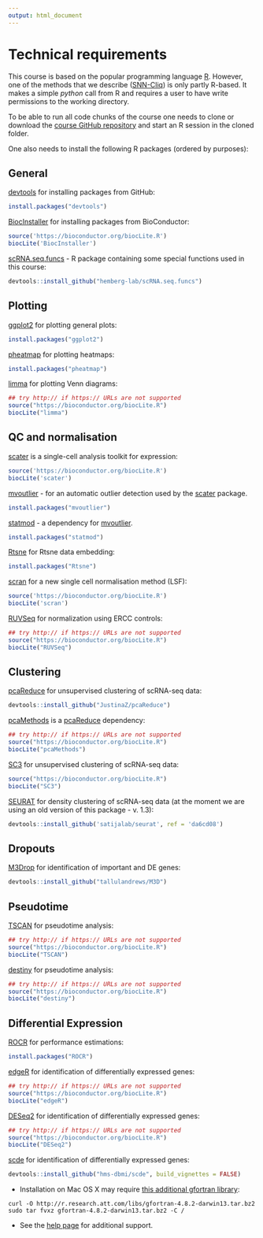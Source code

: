```yaml
---
output: html_document
---
```


# Technical requirements

This course is based on the popular programming language [R](https://www.r-project.org/). However, one of the methods that we describe ([SNN-Cliq](http://bioinfo.uncc.edu/SNNCliq/)) is only partly R-based. It makes a simple _python_ call from R and requires a user to have write permissions to the working directory.

To be able to run all code chunks of the course one needs to clone or download the [course GitHub repository](https://github.com/hemberg-lab/scRNA.seq.course) and start an R session in the cloned folder. 

One also needs to install the following R packages (ordered by purposes):

## General

[devtools](https://cran.r-project.org/web/packages/devtools/index.html) for installing packages from GitHub:
```r
install.packages("devtools")
```

[BiocInstaller](http://bioconductor.org/packages/BiocInstaller) for installing packages from BioConductor:
```r
source('https://bioconductor.org/biocLite.R')
biocLite('BiocInstaller')
```

[scRNA.seq.funcs](https://github.com/hemberg-lab/scRNA.seq.funcs) - R package containing some special functions used in this course:
```r
devtools::install_github("hemberg-lab/scRNA.seq.funcs")
```

## Plotting

[ggplot2](https://cran.r-project.org/web/packages/ggplot2/index.html) for plotting general plots:
```r
install.packages("ggplot2")
```

[pheatmap](https://cran.r-project.org/web/packages/pheatmap/index.html) for plotting heatmaps:
```r
install.packages("pheatmap")
```

[limma](https://bioconductor.org/packages/limma) for plotting Venn diagrams:
```r
## try http:// if https:// URLs are not supported
source("https://bioconductor.org/biocLite.R")
biocLite("limma")
```

## QC and normalisation

[scater](http://bioconductor.org/packages/scater) is a single-cell analysis toolkit for expression:
```r
source('https://bioconductor.org/biocLite.R')
biocLite('scater')
```

[mvoutlier](https://cran.r-project.org/web/packages/mvoutlier/index.html) - for an automatic outlier detection used by the [scater](https://github.com/davismcc/scater) package.
```r
install.packages("mvoutlier")
```

[statmod](https://cran.r-project.org/web/packages/statmod/index.html) - a dependency for [mvoutlier](https://cran.r-project.org/web/packages/mvoutlier/index.html).
```r
install.packages("statmod")
```

[Rtsne](https://cran.r-project.org/web/packages/Rtsne/index.html) for Rtsne data embedding:
```r
install.packages("Rtsne")
```

[scran](http://bioconductor.org/packages/scran) for a new single cell normalisation method (LSF):
```r
source('https://bioconductor.org/biocLite.R')
biocLite('scran')
```

[RUVSeq](https://bioconductor.org/packages/RUVSeq) for normalization using ERCC controls:
```r
## try http:// if https:// URLs are not supported
source("https://bioconductor.org/biocLite.R")
biocLite("RUVSeq")
```

## Clustering

[pcaReduce](https://github.com/JustinaZ/pcaReduce) for unsupervised clustering of scRNA-seq data:
```r
devtools::install_github("JustinaZ/pcaReduce")
```

[pcaMethods](http://bioconductor.org/pcaMethods) is a [pcaReduce](https://github.com/JustinaZ/pcaReduce) dependency:
```r
## try http:// if https:// URLs are not supported
source("https://bioconductor.org/biocLite.R")
biocLite("pcaMethods")
```

[SC3](http://bioconductor.org/packages/SC3) for unsupervised clustering of scRNA-seq data:
```r
source("https://bioconductor.org/biocLite.R")
biocLite("SC3")
```

[SEURAT](https://github.com/satijalab/seurat) for density clustering of scRNA-seq data (at the moment we are using an old version of this package - v. 1.3):
```r
devtools::install_github('satijalab/seurat', ref = 'da6cd08')
```

## Dropouts

[M3Drop](http://bioconductor.org/packages/M3Drop) for identification of important and DE genes:
```r
devtools::install_github("tallulandrews/M3D")
```

## Pseudotime

[TSCAN](https://bioconductor.org/packages/TSCAN) for pseudotime analysis:
```r
## try http:// if https:// URLs are not supported
source("https://bioconductor.org/biocLite.R")
biocLite("TSCAN")
```

[destiny](https://bioconductor.org/packages/destiny) for pseudotime analysis:
```r
## try http:// if https:// URLs are not supported
source("https://bioconductor.org/biocLite.R")
biocLite("destiny")
```


## Differential Expression

[ROCR](https://cran.r-project.org/web/packages/ROCR/index.html) for performance estimations:
```r
install.packages("ROCR")
```

[edgeR](https://bioconductor.org/packages/edgeR) for identification of differentially expressed genes:
```r
## try http:// if https:// URLs are not supported
source("https://bioconductor.org/biocLite.R")
biocLite("edgeR")
```

[DESeq2](https://bioconductor.org/packages/DESeq2) for identification of differentially expressed genes:
```r
## try http:// if https:// URLs are not supported
source("https://bioconductor.org/biocLite.R")
biocLite("DESeq2")
```

[scde](http://hms-dbmi.github.io/scde/) for identification of differentially expressed genes:
```r
devtools::install_github("hms-dbmi/scde", build_vignettes = FALSE)
```

* Installation on Mac OS X may require [this additional gfortran library](http://thecoatlessprofessor.com/programming/rcpp-rcpparmadillo-and-os-x-mavericks-lgfortran-and-lquadmath-error/):
```
curl -O http://r.research.att.com/libs/gfortran-4.8.2-darwin13.tar.bz2
sudo tar fvxz gfortran-4.8.2-darwin13.tar.bz2 -C /
```

* See the [help page](http://hms-dbmi.github.io/scde/help.html) for additional support.



